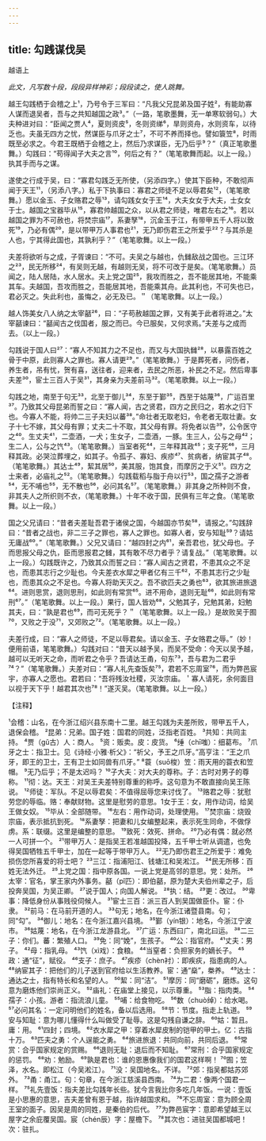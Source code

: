 ```yaml
---
---
---
```

title: 勾践谋伐吴
---



越语上

*此文，凡写数十段，段段异样神彩；段段读之，使人跳舞。*

越王勾践栖于会稽之上¹，乃号令于三军曰：“凡我父兄昆弟及国子姓²，有能助寡人谋而退吴者，吾与之共知越国之政³。”（一路，笔歌墨舞，无一单寒软弱句。）大夫种进对曰：“臣闻之贾人⁴，夏则资皮⁵，冬则资绨⁶，旱则资舟，水则资车，以待乏也。夫虽无四方之忧，然谋臣与爪牙之士⁷，不可不养而择也。譬如簑笠⁸，时雨既至必求之。今君王既栖于会稽之上，然后乃求谋臣，无乃后乎⁹？”（真正笔歌墨舞。）勾践曰：“苟得闻子大夫之言¹⁰，何后之有？”（笔笔歌舞而起。以上一段。）执其手而与之谋。

遂使之行成于吴，曰：“寡君勾践乏无所使，（另添四字。）使其下臣种，不敢彻声闻于天王¹¹，（另添八字。）私于下执事曰：寡君之师徒不足以辱君矣¹²，（笔笔歌舞。）愿以金玉、子女赂君之辱¹³，请勾践女女于王¹⁴，大夫女女于大夫，士女女于士。越国之宝器毕从¹⁵，寡君帅越国之众，以从君之师徒，唯君左右之¹⁶。若以越国之罪为不可赦也，将焚宗庙¹⁷，系妻孥¹⁸，沉金玉于江，有带甲五千人将以致死¹⁹，乃必有偶²⁰，是以带甲万人事君也²¹，无乃即伤君王之所爱乎²²？与其杀是人也，宁其得此国也，其孰利乎？”（笔笔歌舞。以上一段。）

夫差将欲听与之成，子胥谏曰：“不可。夫吴之与越也，仇雠敌战之国也。三江环之²³，民无所移²⁴，有吴则无越，有越则无吴，将不可改于是矣。（笔笔歌舞。）员闻之，陆人居陆，水人居水。夫上党之国²⁵，我攻而胜之，吾不能居其地，不能乘其车。夫越国，吾攻而胜之，吾能居其地，吾能乘其舟。此其利也，不可失也已，君必灭之。失此利也，虽悔之，必无及已。＂（笔笔歌舞。以上一段。）

越人饰美女八人纳之太宰嚭²⁶，曰：“子苟赦越国之罪，又有美于此者将进之。”太宰嚭谏曰：“嚭闻古之伐国者，服之而已。今已服矣，又何求焉。”夫差与之成而去。（以上一段。）

勾践说于国人曰²⁷：“寡人不知其力之不足也，而又与大国执雠²⁸，以暴露百姓之骨于中原，此则寡人之罪也。寡人请更²⁹。”（笔笔歌舞。）于是葬死者，问伤者，养生者，吊有忧，贺有喜，送往者，迎来者，去民之所恶，补民之不足。然后卑事夫差³⁰，宦士三百人于吴³¹，其身亲为夫差前马³²。（笔笔歌舞。以上一段。）

勾践之地，南至于句无³³，北至于御儿³⁴，东至于鄞³⁵，西至于姑蔑³⁶，广运百里³⁷。乃致其父母昆弟而誓之曰：“寡人闻，古之贤君，四方之民归之，若水之归下也。今寡人不能，将帅二三子夫妇以蕃³⁸。”命壮者无取老妇，令老者无取壮妻。女子十七不嫁，其父母有罪；丈夫二十不取，其父母有罪。将免者以告³⁹，公令医守之⁴⁰。生丈夫⁴¹，二壶酒，一犬；生女子，二壶酒，一豚。生三人，公与之母⁴²；生二人，公与之饩⁴³。（笔笔歌舞。）当室者死⁴⁴，三年释其政⁴⁵；支子死⁴⁶，三月释其政。必哭泣葬埋之，如其子。令孤子、寡妇、疾疹⁴⁷、贫病者，纳宦其子⁴⁸。（笔笔歌舞。）其达士⁴⁹，絜其居⁵⁰，美其服，饱其食，而摩厉之于义⁵¹。四方之士来者，必庙礼之⁵²。（笔笔歌舞。）勾践载稻与脂于舟以行⁵³，国之孺子之游者⁵⁴，无不哺也⁵⁵，无不散也⁵⁶，必问其名⁵⁷。（笔笔歌舞。）非其身之所种则不食，非其夫人之所织则不衣，（笔笔歌舞。）十年不收于国，民俱有三年之食。（笔笔歌舞。以上一段。）

国之父兄请曰：“昔者夫差耻吾君于诸侯之国，今越国亦节矣⁵⁸，请报之。”勾践辞曰：“昔者之战也，非二三子之罪也，寡人之罪也。如寡人者，安与知耻⁵⁹？请姑无庸战⁶⁰。”（笔笔歌舞。）父兄又请曰：“越四封之内⁶¹，亲吾君也，犹父母也。子而思报父母之仇，臣而思报君之雠，其有敢不尽力者乎？请复战。”（笔笔歌舞。以上一段。）勾践既许之，乃致其众而誓之曰：“寡人闻古之贤君，不患其众之不足也，而患其志行之少耻也。今夫差衣水犀之甲者亿有三千⁶²，不患其志行之少耻也，而患其众之不足也。今寡人将助天灭之。吾不欲匹夫之勇也⁶³，欲其旅进旅退⁶⁴。进则思赏，退则思刑，如此则有常赏⁶⁵。进不用命，退则无耻⁶⁶，如此则有常刑⁶⁷。”（笔笔歌舞。以上一段。）果行，国人皆劝⁶⁸，父勉其子，兄勉其弟，妇勉其夫，曰：“孰是君也⁶⁹，而可无死乎？＂（笔笔歌舞。以上一段。）是故败吴于囿⁷⁰，又败之于没⁷¹，又郊败之⁷²。（笔笔歌舞。以上一段。）

夫差行成，曰：“寡人之师徒，不足以辱君矣。请以金玉、子女赂君之辱。”（妙！便用前语，笔笔歌舞。）勾践对曰：“昔天以越予吴，而吴不受命：今天以吴予越，越可以无听天之命，而听君之令乎？吾请达王甬，句东⁷³，吾与君为二君乎⁷⁴？”（笔笔歌舞。）夫差对曰：“寡人礼先查饭矣⁷⁵，君若不忘周室⁷⁶，而为弊邑宸宇，亦寡人之愿也。君若曰：“吾将残汝社稷，灭汝宗庙。＇寡人请死，余何面目以视于天下乎！越君其次也⁷⁸！”遂灭吴。（笔笔歌舞。以上一段。）

【注释】

¹会稽：山名，在今浙江绍兴县东南十二里。越王勾践为夫差所败，带甲五千人，退保会稽。
²昆弟：兄弟。国子姓：国君的同姓，泛指老百姓。
³共知：共同主持。
⁴贾（gǔ古）人：商人。
⁵资：贩卖。皮：皮货。
⁶缍（chī嗤）：细葛布。
⁷爪牙之士：指卫士。见《诗经·小雅·析父》：“祈父，予王之爪牙。”高亨注：“王之爪牙，即王的卫士，王有卫士如同兽有爪牙。”
⁸蓑（suō梭）笠：雨天用的蓑衣和笠帽。
⁹无乃后乎；不是太迟吗？
¹⁰子大夫：对大夫的尊称。子：古时对男子的尊称。
¹¹彻：达。天王：对吴王夫差特别尊重的称呼。这句意为不敢直接向吴王陈说。
¹²师徒：军队。不足以辱君矣：不值得屈辱您来讨伐了。
¹³赂君之辱：犹慰劳您的辱临。赂：奉献财物。这里是慰劳的意思。1女于王：女，用作动词，给吴王做女奴。
¹⁵毕从：全部随带。
¹⁶左右：用作动词，处理使用。
¹⁷焚宗庙：烧毁宗庙，表示抵抗到死。
¹⁸系妻孥：把妻和儿女编整起来，表示死生同命，不做俘虏。系：联缀。这里是编整的意思。
¹⁹致死：效死、拼命。
²⁰乃必有偶：就必然一人可拼一个。
²¹带甲万人：是指吴王若准越国投降，五千甲士听从调遣，也免得吴国牺牲五千甲士，加在一起等于带甲万人。
²²无乃即伤君王之所爱乎：难免损伤您所喜爱的将士吧？
²³三江：指浦阳江、钱塘江和吴淞江。
²⁴民无所移：百姓无法外迁。
²⁵上党之国：指中原各国。一说上党是高邻的意思。党：处所。
²⁶太宰：官名，掌王家内外事务。嚭（pǐ匹）：即伯嚭，原为楚大夫伯州辈之子，后投奔吴国，为吴正卿。
²⁷说于国人；向国人解说。
²⁸执：结。
²⁹更：改过。
³⁰卑事：降低身份从事贱役伺候人。
³¹宦士三百：派三百人到吴国做臣仆。宦：仆隶。
³²前马：在马前开道的人。
³³句无；地名，在今浙江诸暨县南。句；同“勾”。
³⁴御儿：地名：在今浙江嘉兴县境。
³⁵鄞（yín银）：地名，今浙江宁波市。
³⁶姑蔑：地名，在今浙江龙游县北。
³⁷广运：东西曰广，南北曰运。
³⁸二三子：你们。蕃：繁殖人口。
³⁹免：同“娩”，生孩子。
⁴⁰公：指官府。
⁴¹丈夫：男子。
⁴²母：指乳母。
⁴³饩（xì戏）：食粮。
⁴⁴当窒者：负担家务的嫡长子。
⁴⁵政：通“征”，赋役。
⁴⁶支子：庶子。
⁴⁷疾疹（chèn衬）：即疾疢，指患病的人。
⁴⁸纳宦其子：把他们的儿子送到官府给以生活教养。宦：通“燊”，桊养。
⁴⁹达士：通达之士，指有特长和名望的人。
⁵⁰絜：同“洁”。
⁵¹摩厉：同“磨砺”，磨炼。这句意为磨炼他们崇尚正义。
⁵²庙礼：在庙堂上接见，以示尊重。
⁵³脂：指肉类。
⁵⁴孺子：小孩。游者：指流浪儿童。
⁵⁵哺：给食物吃。
⁵⁶数（chuò绰）：给水喝。
⁵⁷必问其名：一定问明他们的姓名，备以后选用。
⁵⁸节：节度。指走上轨道。
⁵⁹安与知耻：意为哪儿懂得什么叫做受了耻辱。这是勾残自谦之辞。
⁶⁰姑：暂且。庸：用。
⁶¹四封；四境。
⁶²衣水犀之甲：穿着水犀皮制的铠甲的甲士。亿：古指十万。
⁶³匹夫之勇：个人逞能之勇。
⁶⁴旅进旅退：共同向前，共同后退。
⁶⁵常赏：合乎国家规定的赏赐。
⁶⁶退则无耻：退后而不知耻。
⁶⁷常刑：合乎国家规定的惩罚。
⁶⁸劝：勉励。
⁶⁹孰是君也：谁的恩惠像我们的国君这样啊！
⁷⁰囿；笠泽，水名。即松江（今吴淞江）。
⁷¹没：吴国地名。不详。
⁷²郊：指吴都姑苏郊外。
⁷³甬：甬江。句：句章，在今浙江慈溪县西南。
⁷⁴为二君：像两个国君一样。
⁷⁵礼先壹饭：指夫差比勾践年长些。犹今言我比你多吃几年饭。一说：壹饭是小思惠的意思，吉夫差曾有恩于越，指许越国求和。
⁷⁶不忘周室：意为顾全周王室的面子。因吴是周的同姓，是秦伯的后代。
⁷⁷为弊邑宸字：意即希望越王以屋字之余庇覆吴国。宸（chén辰）字：屋檐下。
⁷⁸其次也：进驻吴国都城吧！次：驻扎。